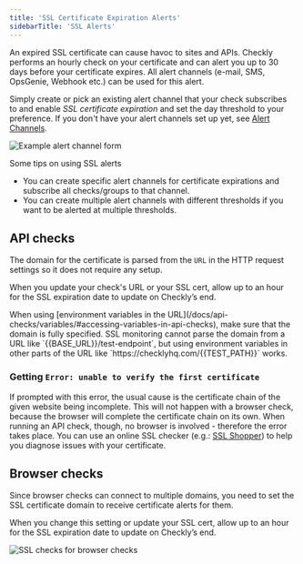 ```yaml
---
title: 'SSL Certificate Expiration Alerts'
sidebarTitle: 'SSL Alerts'
---
```


An expired SSL certificate can cause havoc to sites and APIs. Checkly performs an hourly check on your certificate and can
alert you up to 30 days before your certificate expires. All alert channels (e-mail, SMS, OpsGenie, Webhook etc.) can be used for this alert.

Simply create or pick an existing alert channel that your check subscribes to and enable *SSL certificate expiration* and
set the day threshold to your preference. If you don't have your alert channels set up yet, see [Alert Channels](/docs/alerting-and-retries/alert-channels/).

![Example alert channel form](/images/docs/images/alerting/ssl_check_example.png)

Some tips on using SSL alerts

- You can create specific alert channels for certificate expirations and subscribe all checks/groups to that channel.
- You can create multiple alert channels with different thresholds if you want to be alerted at multiple thresholds.

## API checks
The domain for the certificate is parsed from the `URL` in the HTTP request settings so it does not require any setup. 

When you update your check's URL or your SSL cert, allow up to an hour for the SSL expiration date to update on Checkly’s end.

<Warning>
When using [environment variables in the URL](/docs/api-checks/variables/#accessing-variables-in-api-checks), make sure that the domain is fully specified.
SSL monitoring cannot parse the domain from a URL like `{{BASE_URL}}/test-endpoint`, but using environment variables in other parts of the URL like `https://checklyhq.com/{{TEST_PATH}}` works.
</Warning>

### Getting `Error: unable to verify the first certificate`
If prompted with this error, the usual cause is the certificate chain of the given website being incomplete. This will
not happen with a browser check, because the browser will complete the certificate chain on its own. When running an API check,
though, no browser is involved - therefore the error takes place. You can use an online SSL checker
(e.g.: [SSL Shopper](https://www.sslshopper.com/ssl-checker.html)) to help you diagnose issues with your certificate.

## Browser checks
Since browser checks can connect to multiple domains, you need to set the SSL certificate domain to receive certificate alerts for them. 

When you change this setting or update your SSL cert, allow up to an hour for the SSL expiration date to update on Checkly’s end.

![SSL checks for browser checks](/images/docs/images/alerting/browser_ssl_check.png)


